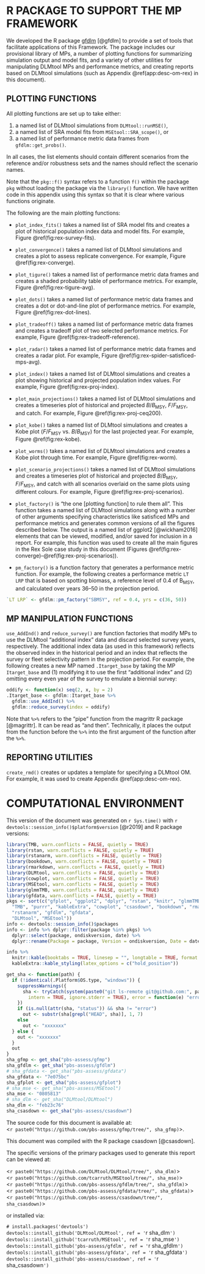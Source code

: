 \clearpage

# R PACKAGE TO SUPPORT THE MP FRAMEWORK {#app:gfdlm}

We developed the R package [gfdlm](https://github.com/pbs-assess/gfdlm) [@gfdlm] to provide a set of tools that facilitate applications of this Framework.
The package includes our provisional library of MPs, a number of plotting functions for summarizing simulation output and model fits, and a variety of other utilities for manipulating DLMtool MPs and performance metrics, and creating reports based on DLMtool simulations (such as Appendix \@ref(app:desc-om-rex) in this document).

## PLOTTING FUNCTIONS

All plotting functions are set up to take either:

1. a named list of DLMtool simulations from `DLMtool::runMSE()`,
2. a named list of SRA model fits from `MSEtool::SRA_scope()`, or
3. a named list of performance metric data frames from `gfdlm::get_probs()`.

In all cases, the list elements should contain different scenarios from the reference and/or robustness sets and the names should reflect the scenario names.

Note that the `pkg::f()` syntax refers to a function `f()` within the package `pkg` without loading the package via the `library()` function.
We have written code in this appendix using this syntax so that it is clear where various functions originate.

The following are the main plotting functions:

* `plot_index_fits()` takes a named list of SRA model fits and creates a plot of historical population index data and model fits. For example, Figure \@ref(fig:rex-survey-fits).

* `plot_convergence()` takes a named list of DLMtool simulations and creates a plot to assess replicate convergence. For example, Figure \@ref(fig:rex-converge).

* `plot_tigure()` takes a named list of performance metric data frames and creates a shaded probability table of performance metrics. For example, Figure \@ref(fig:rex-tigure-avg).

* `plot_dots()` takes a named list of performance metric data frames and creates a dot or dot-and-line plot of performance metrics. For example, Figure \@ref(fig:rex-dot-lines).

* `plot_tradeoff()` takes a named list of performance metric data frames and creates a tradeoff plot of two selected performance metrics. For example, Figure \@ref(fig:rex-tradeoff-reference).

* `plot_radar()` takes a named list of performance metric data frames and creates a radar plot. For example, Figure \@ref(fig:rex-spider-satisficed-mps-avg).

* `plot_index()` takes a named list of DLMtool simulations and creates a plot showing historical and projected population index values. For example, Figure \@ref(fig:rex-proj-index).

* `plot_main_projections()` takes a named list of DLMtool simulations and creates a timeseries plot of historical and projected *B*/*B*~MSY~, *F*/*F*~MSY~, and catch. For example, Figure \@ref(fig:rex-proj-ceq200).

* `plot_kobe()` takes a named list of DLMtool simulations and creates a Kobe plot (*F*/*F*~MSY~ vs. *B*/*B*~MSY~) for the last projected year. For example, Figure \@ref(fig:rex-kobe).

* `plot_worms()` takes a named list of DLMtool simulations and creates a Kobe plot through time. For example, Figure \@ref(fig:rex-worm).

* `plot_scenario_projections()` takes a named list of DLMtool simulations and creates a timeseries plot of historical and projected *B*/*B*~MSY~, *F*/*F*~MSY~, and catch with all scenarios overlaid on the same plots using different colours. For example, Figure \@ref(fig:rex-proj-scenarios).

* `plot_factory()` is "the one [plotting function] to rule them all". This function takes a named list of DLMtool simulations along with a number of other arguments specifying characteristics like satisficed MPs and performance metrics and generates common versions of all the figures described below. The output is a named list of ggplot2 [@wickham2016] elements that can be viewed, modified, and/or saved for inclusion in a report. For example, this function was used to create all the main figures in the Rex Sole case study in this document (Figures \@ref(fig:rex-converge)--\@ref(fig:rex-proj-scenarios)).

* `pm_factory()` is a function factory that generates a performance metric function. For example, the following creates a performance metric `LT LRP` that is based on spotting biomass, a reference level of 0.4 of B~MSY~, and calculated over years 36--50 in the projection period.

```r
`LT LRP` <- gfdlm::pm_factory("SBMSY", ref = 0.4, yrs = c(36, 50))
```

## MP MANIPULATION FUNCTIONS

`use_AddInd()` and `reduce_survey()` are function factories that modify MPs to use the DLMtool "additional index" data and discard selected survey years, respectively. The additional index data (as used in this framework) reflects the observed index in the historical period and an index that reflects the survey or fleet selectivity pattern in the projection period.
For example, the following creates a new MP named `.Itarget_base` by taking the MP `Itarget_base` and (1) modifying it to use the first "additional index" and (2) omitting every even year of the survey to emulate a biennial survey:

```r
oddify <- function(x) seq(2, x, by = 2)
.Itarget_base <- gfdlm::Itarget_base %>%
  gfdlm::use_AddInd() %>%
  gfdlm::reduce_survey(index = oddify)
```

Note that `%>%` refers to the "pipe" function from the magrittr R package [@magrittr].
It can be read as "and then".
Technically, it places the output from the function before the `%>%` into the first argument of the function after the `%>%`.

## REPORTING UTILITIES

`create_rmd()` creates or updates a template for specifying a DLMtool OM. For example, it was used to create Appendix \@ref(app:desc-om-rex).

\clearpage

# COMPUTATIONAL ENVIRONMENT

This version of the document was generated on `r Sys.time()` with
`r devtools::session_info()$platform$version` [@r2019] and R package versions:

```r
library(TMB, warn.conflicts = FALSE, quietly = TRUE)
library(rstan, warn.conflicts = FALSE, quietly = TRUE)
library(rstanarm, warn.conflicts = FALSE, quietly = TRUE)
library(bookdown, warn.conflicts = FALSE, quietly = TRUE)
library(rmarkdown, warn.conflicts = FALSE, quietly = TRUE)
library(DLMtool, warn.conflicts = FALSE, quietly = TRUE)
library(cowplot, warn.conflicts = FALSE, quietly = TRUE)
library(MSEtool, warn.conflicts = FALSE, quietly = TRUE)
library(glmmTMB, warn.conflicts = FALSE, quietly = TRUE)
library(gfdata, warn.conflicts = FALSE, quietly = TRUE)
pkgs <- sort(c("gfplot", "ggplot2", "dplyr", "rstan", "knitr", "glmmTMB",
  "TMB", "purrr", "kableExtra", "cowplot", "csasdown", "bookdown", "rmarkdown",
  "rstanarm", "gfdlm", "gfdata",
  "DLMtool", "MSEtool"))
info <- devtools::session_info()$packages
info <- info %>% dplyr::filter(package %in% pkgs) %>%
  dplyr::select(package, ondiskversion, date) %>%
  dplyr::rename(Package = package, Version = ondiskversion, Date = date)

info %>%
  knitr::kable(booktabs = TRUE, linesep = "", longtable = TRUE, format = "pandoc") %>%
  kableExtra::kable_styling(latex_options = c("hold_position"))
```

```r
get_sha <- function(path) {
  if (!identical(.Platform$OS.type, "windows")) {
    suppressWarnings({
      sha <- tryCatch(system(paste0("git ls-remote git@github.com:", path, ".git"),
        intern = TRUE, ignore.stderr = TRUE), error = function(e) "error")
    })
    if (is.null(attr(sha, "status")) && sha != "error")
      out <- substr(sha[grepl("HEAD", sha)], 1, 7)
    else
      out <- "xxxxxxx"
  } else {
    out <- "xxxxxxx"
  }
  out
}
sha_gfmp <- get_sha("pbs-assess/gfmp")
sha_gfdlm <- get_sha("pbs-assess/gfdlm")
# sha_gfdata <- get_sha("pbs-assess/gfdata")
sha_gfdata <- "7e075bc"
sha_gfplot <- get_sha("pbs-assess/gfplot")
# sha_mse <- get_sha("pbs-assess/MSEtool")
sha_mse <- "0805813"
# sha_dlm <- get_sha("DLMtool/DLMtool")
sha_dlm <- "feb23c76"
sha_csasdown <- get_sha("pbs-assess/csasdown")
```

The source code for this document is available at:\
<`r paste0("https://github.com/pbs-assess/gfmp/tree/", sha_gfmp)`>.

This document was compiled with the R package csasdown [@csasdown].

The specific versions of the primary packages used to generate this report can be viewed at:

<`r paste0("https://github.com/DLMtool/DLMtool/tree/", sha_dlm)`>\
<`r paste0("https://github.com/tcarruth/MSEtool/tree/", sha_mse)`>\
<`r paste0("https://github.com/pbs-assess/gfdlm/tree/", sha_gfdlm)`>\
<`r paste0("https://github.com/pbs-assess/gfdata/tree/", sha_gfdata)`>\
<`r paste0("https://github.com/pbs-assess/csasdown/tree/", sha_csasdown)`>\

\vspace{4mm}
or installed via:

`# install.packages('devtools')`\
`devtools::install_github('DLMtool/DLMtool', ref = '`r sha_dlm`')`\
`devtools::install_github('tcarruth/MSEtool', ref = '`r sha_mse`')`\
`devtools::install_github('pbs-assess/gfdlm', ref = '`r sha_gfdlm`')`\
`devtools::install_github('pbs-assess/gfdata', ref = '`r sha_gfdata`')`\
`devtools::install_github('pbs-assess/csasdown', ref = '`r sha_csasdown`')`\

\clearpage
